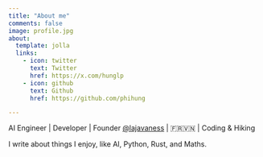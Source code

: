 ```yaml
---
title: "About me"
comments: false
image: profile.jpg
about:
  template: jolla
  links:
    - icon: twitter
      text: Twitter
      href: https://x.com/hunglp
    - icon: github
      text: Github
      href: https://github.com/phihung

---
```


AI Engineer | Developer | Founder [@lajavaness](https://lajavaness.medium.com/) | 🇫🇷🇻🇳 | Coding & Hiking

I write about things I enjoy, like AI, Python, Rust, and Maths.
